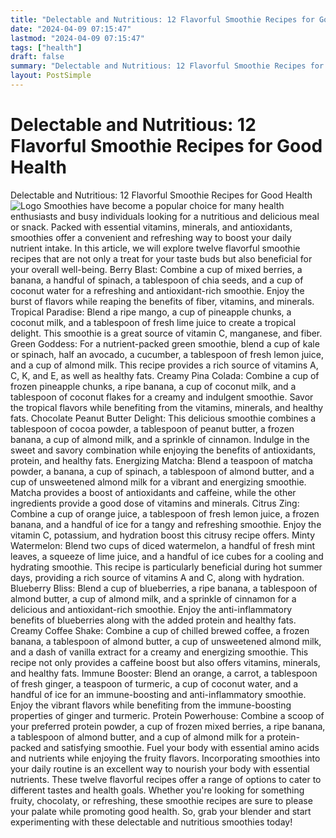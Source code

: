 ```yaml
---
title: "Delectable and Nutritious: 12 Flavorful Smoothie Recipes for Good Health"
date: "2024-04-09 07:15:47"
lastmod: "2024-04-09 07:15:47"
tags: ["health"]
draft: false
summary: "Delectable and Nutritious: 12 Flavorful Smoothie Recipes for Good Health"
layout: PostSimple
---
```

# Delectable and Nutritious: 12 Flavorful Smoothie Recipes for Good Health
Delectable and Nutritious: 12 Flavorful Smoothie Recipes for Good Health
<img alt="Logo" class="lazyImg" data-src="https://cdn.seniorsselection.com/src_image/8c84d53116ed9ac529725db67468e818.webp" src="/statics/image/loading.webp"/>
Smoothies have become a popular choice for many health enthusiasts and busy individuals looking for a nutritious and delicious meal or snack. Packed with essential vitamins, minerals, and antioxidants, smoothies offer a convenient and refreshing way to boost your daily nutrient intake. In this article, we will explore twelve flavorful smoothie recipes that are not only a treat for your taste buds but also beneficial for your overall well-being.
Berry Blast: Combine a cup of mixed berries, a banana, a handful of spinach, a tablespoon of chia seeds, and a cup of coconut water for a refreshing and antioxidant-rich smoothie. Enjoy the burst of flavors while reaping the benefits of fiber, vitamins, and minerals.
Tropical Paradise: Blend a ripe mango, a cup of pineapple chunks, a coconut milk, and a tablespoon of fresh lime juice to create a tropical delight. This smoothie is a great source of vitamin C, manganese, and fiber.
Green Goddess: For a nutrient-packed green smoothie, blend a cup of kale or spinach, half an avocado, a cucumber, a tablespoon of fresh lemon juice, and a cup of almond milk. This recipe provides a rich source of vitamins A, C, K, and E, as well as healthy fats.
Creamy Pina Colada: Combine a cup of frozen pineapple chunks, a ripe banana, a cup of coconut milk, and a tablespoon of coconut flakes for a creamy and indulgent smoothie. Savor the tropical flavors while benefiting from the vitamins, minerals, and healthy fats.
Chocolate Peanut Butter Delight: This delicious smoothie combines a tablespoon of cocoa powder, a tablespoon of peanut butter, a frozen banana, a cup of almond milk, and a sprinkle of cinnamon. Indulge in the sweet and savory combination while enjoying the benefits of antioxidants, protein, and healthy fats.
Energizing Matcha: Blend a teaspoon of matcha powder, a banana, a cup of spinach, a tablespoon of almond butter, and a cup of unsweetened almond milk for a vibrant and energizing smoothie. Matcha provides a boost of antioxidants and caffeine, while the other ingredients provide a good dose of vitamins and minerals.
Citrus Zing: Combine a cup of orange juice, a tablespoon of fresh lemon juice, a frozen banana, and a handful of ice for a tangy and refreshing smoothie. Enjoy the vitamin C, potassium, and hydration boost this citrusy recipe offers.
Minty Watermelon: Blend two cups of diced watermelon, a handful of fresh mint leaves, a squeeze of lime juice, and a handful of ice cubes for a cooling and hydrating smoothie. This recipe is particularly beneficial during hot summer days, providing a rich source of vitamins A and C, along with hydration.
Blueberry Bliss: Blend a cup of blueberries, a ripe banana, a tablespoon of almond butter, a cup of almond milk, and a sprinkle of cinnamon for a delicious and antioxidant-rich smoothie. Enjoy the anti-inflammatory benefits of blueberries along with the added protein and healthy fats.
Creamy Coffee Shake: Combine a cup of chilled brewed coffee, a frozen banana, a tablespoon of almond butter, a cup of unsweetened almond milk, and a dash of vanilla extract for a creamy and energizing smoothie. This recipe not only provides a caffeine boost but also offers vitamins, minerals, and healthy fats.
Immune Booster: Blend an orange, a carrot, a tablespoon of fresh ginger, a teaspoon of turmeric, a cup of coconut water, and a handful of ice for an immune-boosting and anti-inflammatory smoothie. Enjoy the vibrant flavors while benefiting from the immune-boosting properties of ginger and turmeric.
Protein Powerhouse: Combine a scoop of your preferred protein powder, a cup of frozen mixed berries, a ripe banana, a tablespoon of almond butter, and a cup of almond milk for a protein-packed and satisfying smoothie. Fuel your body with essential amino acids and nutrients while enjoying the fruity flavors.
Incorporating smoothies into your daily routine is an excellent way to nourish your body with essential nutrients. These twelve flavorful recipes offer a range of options to cater to different tastes and health goals. Whether you're looking for something fruity, chocolaty, or refreshing, these smoothie recipes are sure to please your palate while promoting good health. So, grab your blender and start experimenting with these delectable and nutritious smoothies today!
        